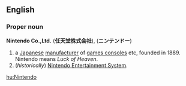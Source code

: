 ==English==

===Proper noun===
{{wikipedia}}
'''Nintendo Co.,Ltd. ''' ('''任天堂株式会社'''), ('''ニンテンドー''')

# a [[Japanese]] [[manufacturer]] of [[games console]]s etc, founded in 1889. Nintendo means ''Luck of Heaven''.
# (''historically'') [[Nintendo Entertainment System]].

[[hu:Nintendo]]